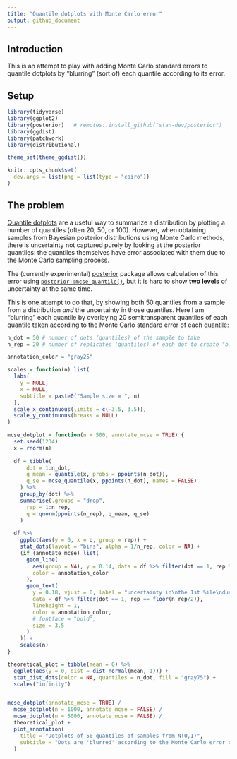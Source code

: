 ```yaml
---
title: "Quantile dotplots with Monte Carlo error"
output: github_document
---
```


## Introduction

This is an attempt to play with adding Monte Carlo standard errors to quantile
dotplots by "blurring" (sort of) each quantile according to its error.

## Setup

```r
library(tidyverse)
library(ggplot2)
library(posterior)   # remotes::install_github("stan-dev/posterior")
library(ggdist)
library(patchwork)
library(distributional)

theme_set(theme_ggdist())

knitr::opts_chunk$set(
  dev.args = list(png = list(type = "cairo"))
)
```

## The problem

[Quantile dotplots](https://github.com/mjskay/when-ish-is-my-bus/blob/master/quantile-dotplots.md)
are a useful way to summarize a distribution by plotting a number of
quantiles (often 20, 50, or 100). However, when obtaining samples from Bayesian 
posterior distributions using Monte Carlo methods, there is uncertainty not
captured purely by looking at the posterior quantiles: the quantiles themselves
have error associated with them due to the Monte Carlo sampling process.

The (currently experimental) [posterior](https://mc-stan.org/posterior/) package allows calculation of this
error using [`posterior::mcse_quantile()`](https://mc-stan.org/posterior/reference/mcse_quantile.html),
but it is hard to show **two levels** of uncertainty at the same time.

This is one attempt to do that, by showing both 50 quantiles from a sample from
a distribution *and* the uncertainty in those quantiles. Here I am "blurring"
each quantile by overlaying 20 semitransparent quantiles of each quantile taken
according to the Monte Carlo standard error of each quantile:

```r
n_dot = 50 # number of dots (quantiles) of the sample to take
n_rep = 20 # number of replicates (quantiles) of each dot to create "blur"

annotation_color = "gray25"

scales = function(n) list(
  labs(
    y = NULL,
    x = NULL,
    subtitle = paste0("Sample size = ", n)
  ),
  scale_x_continuous(limits = c(-3.5, 3.5)),
  scale_y_continuous(breaks = NULL)
)

mcse_dotplot = function(n = 500, annotate_mcse = TRUE) {
  set.seed(1234)
  x = rnorm(n)
  
  df = tibble(
      dot = 1:n_dot,
      q_mean = quantile(x, probs = ppoints(n_dot)),
      q_se = mcse_quantile(x, ppoints(n_dot), names = FALSE)
    ) %>%
    group_by(dot) %>%
    summarise(.groups = "drop",
      rep = 1:n_rep,
      q = qnorm(ppoints(n_rep), q_mean, q_se)
    )
  
  df %>%
    ggplot(aes(y = 0, x = q, group = rep)) +
    stat_dots(layout = "bins", alpha = 1/n_rep, color = NA) +
    (if (annotate_mcse) list(
      geom_line(
        aes(group = NA), y = 0.14, data = df %>% filter(dot == 1, rep %in% range(rep)),
        color = annotation_color
      ),
      geom_text(
        y = 0.18, vjust = 0, label = "uncertainty in\nthe 1st %ile\ndue to Monte\nCarlo error",
        data = df %>% filter(dot == 1, rep == floor(n_rep/2)),
        lineheight = 1,
        color = annotation_color,
        # fontface = "bold",
        size = 3.5
      )
    )) +
    scales(n)
}

theoretical_plot = tibble(mean = 0) %>%
  ggplot(aes(y = 0, dist = dist_normal(mean, 1))) +
  stat_dist_dots(color = NA, quantiles = n_dot, fill = "gray75") +
  scales("infinity")


mcse_dotplot(annotate_mcse = TRUE) /
  mcse_dotplot(n = 1000, annotate_mcse = FALSE) /
  mcse_dotplot(n = 5000, annotate_mcse = FALSE) /
  theoretical_plot +
  plot_annotation(
    title = "Dotplots of 50 quantiles of samples from N(0,1)",
    subtitle = "Dots are 'blurred' according to the Monte Carlo error of that quantile", 
  )
```
